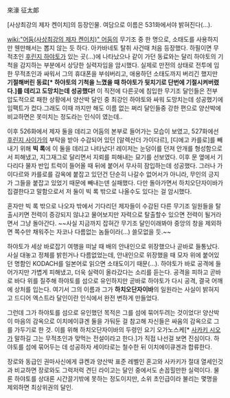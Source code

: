 來濠 征太郞

[사상최강의 제자 켄이치]의 등장인물. 여담으로 이름은 531화에서야 밝혀진다(...).

[[wiki:"어둠(사상최강의 제자 켄이치)" 어둠]]의 무기조 중 한 명으로, 소태도를 사용하지만 웬만해서는 뽑지 않는 듯 하다. 아카바네토 탈취 사건때 처음 등장했다. 하필이면 무적초인 [[후린지 하야토]]가 있는 곳(...)에 나타났으나 같이 가던 동료와는 달리 하야토의 기척을 감지하는 부분에서 상당한 실력자임을 암시했다. 실제로 만전의 상태로 전투에 임한 무적초인과 싸워서 그의 휴대폰을 부숴버리고, 애용하던 소태도까지 버리긴 했지만 '''기절해버린 동료[* 하야토의 기척을 느꼈을 때 하야토가 뒷치기로 단번에 기절시켜버렸다.]를 데리고 도망치는데 성공했다!''' 이 직전에 다른곳에 침입한 무기조 달인들은 전부 압도적으로 패한 상황에서 양산박 달인 중 최강인 하야토와 싸워 도망치는데 성공했기에 임팩트가 컸다.그래도 이때 까지만 해도 이름 없는 쩌리 달인들중 강한 편으로 양산박에 비교하면은 못미치는 정도라는 인식이 였는데.. 

이후 526화에서 제자 둘을 데리고 어둠의 본부로 들어가는 모습이 보였고, 527화에선 [[후린지 사이가]]의 부탁을 받아 수감되어 있던 [알렉산더 가이다르], [디에고 카를로]를 빼내기 위해 '''빅 록'''에 이 둘을 데리고 나타났다! 레이저는 눈덩이를 던져 안개를 형성함으로서 피해냈고, 지그재그로 달리면서 지뢰를 피해내는 묘기를 선보였다. 이후 문 옆에서 기다리다 물자 반입 트럭이 들어올 때 뒤에 붙어서 무사히 잠입하는데 성공했다. 그러나 가이다르와 카를로를 감옥에 붙잡고 있던건 단순히 나갈수 없어서가 아니라, 무인의 긍지가 그들을 붙잡고 있었기 때문에 빼내는덴 실패했다. 다만 돌아가면서 하치오단자이바가 집결한다고 말함으로서 저 둘이 빅 록 밖으로 나올수도 있다는 걸 암시했다. 

혼자만 빅 록 밖으로 나오자 밖에서 기다리던 제자들이 수감된 다른 무기조 일원들을 탈출시키면 전력이 증강되지 않냐고 물어보지만 자력으로 탈출할수 있으면 전력이 될거라면서 그냥 돌아간다. ~~사실 지금까지 잡혀간 무기조 달인이래봐야 중앙의 창을 제외하면 쪽수만 채워주는 자코나 다름없는 놈들이라(…) 쓸모없을 듯.~~

하야토가 세상 바로잡기 여행을 떠날 때 배의 안내인으로 위장했으나 곧바로 들통났다. 사실 대놓고 정체를 밝힌거나 다름없었는데, 안내인으로 위장했을 때 모자 위에 붙어있던 명함인 KODACH를 일본어로 읽으면 소태도이기 때문(...). 하야토가 바로 공격에 들어가지만 가볍게 피해냈고, 더욱 실력이 올라갔다는 소리를 듣는다. 공격을 피하고 곧바로 바다 위를 질주해 하야토를 섬으로 유인하지만 곧바로 하야토가 다시 공격, 결국 어깨에 상처를 입는다. 여기서 그의 이름과 그가 '''하치오단자이바'''의 일원라는 사실이 밝혀지고 드디어 엑스트라 달인이란 인식에서 완전 변하게 만들었다.

그런데 그가 하야토를 섬으로 유인했던 목적은 그를 섬에 묶어두려는 것이었다! 양산박이 마음의 감옥으로 이치에이큐겐 둘을 가둬둔 걸 참고해 자신들은 싸움의 감옥으로 그를 가두기로 한 것. 이를 위해 하치오단자이바의 두령인 요기 오가노스케[* [[사카키 시오]]가 말하길 그는 무적초인과 맞먹는 전설이라고 한다.]가 직접 나선걸 보면 진심이다. 하야토를 섬에 묶어두는 데 성공하자 세이타로는 철수한 뒤 이치에이큐겐과 합류한다.

장로와 동급인 권마사신에게 큐켄과 양산박 표준 레벨인 혼고와 사카키가 절대 열세인것과 비교하면 장로와도 그럭저럭 견딘 라이고는 달인 중에서도 손꼽힐만한 실력이다. 물론 하야토를 상대론 시간끌기밖에 못하는 정도이지만, 소위 초인급이라 불리는 몇명을 제외하면 최상위권의 달인.

